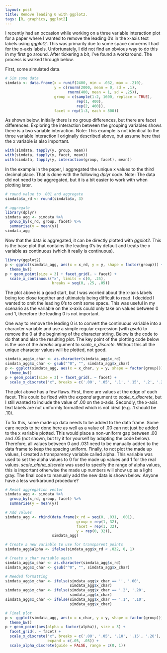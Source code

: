 ```yaml
---
layout: post
title: Remove leading 0 with ggplot2.
tags: [R, graphics, ggplot2]
---
```


I recently had an occasion while working on a three variable interaction plot for a paper where I wanted to remove the leading 0's in the x-axis text labels using *ggplot2*. This was primarily due to some space concerns I had for the x-axis labels. Unfortunately, I did not find an obvious way to do this in my first go around. After tickering a bit, I've found a workaround. The process is walked through below.

First, some simulated data.
```r
# Sim some data
simdata <- data.frame(x = runif(2400, min = .032, max = .210),
                      y = c(rnorm(2000, mean = 0, sd = .1), 
                            rnorm(400, mean = 1, sd = .25)),
                      group = c(sample(1:2, 1600, replace = TRUE),
                                rep(1, 400), 
                                rep(2, 400)),
                      facet = rep(1:3, each = 800))
```

As shown below, initially there is no group differences, but there are facet differences. Exploring the interaction between the grouping variables shows there is a two variable interaction. Note: This example is not identical to the three variable interaction I originally described above, but assume here that the x variable is also important. 

```r
with(simdata, tapply(y, group, mean))
with(simdata, tapply(y, facet, mean))
with(simdata, tapply(y, interaction(group, facet), mean))
```

In the example in the paper, I aggregated the unique x values to the third decimal place. That is done with the following *dplyr* code. Note: The data did not need to be aggregated, but it is a bit easier to work with when plotting later.

```r
# round value to .001 and aggregate
simdata$x_rd <- round(simdata$x, 3)

# aggregate
library(dplyr)
simdata_agg <- simdata %>%
  group_by(x_rd, group, facet) %>%
  summarise(y = mean(y))
simdata_agg 
```

Now that the data is aggregated, it can be directly plotted with *ggplot2*. This is the base plot that contains the leading 0's by default and treats the x variable as continuous (which it really is continuous).

```r
library(ggplot2)
p <- ggplot(simdata_agg, aes(x = x_rd, y = y, shape = factor(group))) + 
  theme_bw()
p + geom_point(size = 3) + facet_grid(. ~ facet) + 
  scale_x_continuous("x", limits = c(0, .25), 
                     breaks = seq(0, .25, .05))
```
The plot above is a good start, but I was worried about the x-axis labels being too close together and ultimately being difficult to read. I decided I wanted to omit the leading 0's to omit some space. This was useful in my scenario as the variable on the x-axis could only take on values between 0 and 1, therefore the leading 0 is not important.

One way to remove the leading 0 is to convert the continuous variable into a character variable and use a simple regular expression (with *gsub*) to remove the 0 at the beginning of the character string. Below is the code to do that and also the resulting plot. The key point of the plotting code below is the use of the *breaks* argument to *scale_x_discrete*. Without this all the unique character values will be plotted, not good.

```r
simdata_agg$x_char <- as.character(simdata_agg$x_rd)
simdata_agg$x_char <- gsub("^0", "", simdata_agg$x_char)
p <- ggplot(simdata_agg, aes(x = x_char, y = y, shape = factor(group))) + 
  theme_bw()
p + geom_point(size = 3) + facet_grid(. ~ facet) + 
  scale_x_discrete("x", breaks = c('.00', '.05', '.1', '.15', '.2', '.25'))
```

The plot above has a few flaws. First, there are values at the edge of each facet. This could be fixed with the *expand* argument to *scale_x_discrete*, but I still wanted to include the value of .00 on the x-axis. Secondly, the x-axis text labels are not uniformly formatted which is not ideal (e.g. .1 should be .10).

To fix this, some made up data needs to be added to the data frame. Some care needs to be done here as well as a value of .00 can not just be added to the x variable plotted. This would place a non-uniform gap between .00 and .05 (not shown, but try it for yourself by adapting the code below). Therefore, all values between 0 and .031 need to be manually added to the data frame to keep the spacing uniform. Finally, to not plot the made up values, I created a transparency variable called alpha. This variable was used to set the alpha values to 0 for the made up values and 1 for the real values. *scale_alpha_discrete* was used to specify the range of alpha values, this is important otherwise the made up numbers will show up as a light gray. The final code to manually add the new data is shown below. Anyone have a less workaround procedure?

```r
# Reset aggregation vector
simdata_agg <- simdata %>%
  group_by(x_rd, group, facet) %>%
  summarise(y = mean(y))

# Add values
simdata_agg <- rbind(data.frame(x_rd = seq(0, .031, .001),
                                group = rep(1, 32),
                                facet = rep(1, 32),
                                y = rep(0, 32)),
                     simdata_agg)

# Create a new variable to use for transparent points
simdata_agg$alpha <- ifelse(simdata_agg$x_rd < .032, 0, 1)

# Create x_char variable again
simdata_agg$x_char <- as.character(simdata_agg$x_rd)
simdata_agg$x_char <- gsub("^0", "", simdata_agg$x_char)

# Needed formatting
simdata_agg$x_char <- ifelse(simdata_agg$x_char == '', '.00',
                             simdata_agg$x_char)
simdata_agg$x_char <- ifelse(simdata_agg$x_char == '.2', '.20',
                             simdata_agg$x_char)
simdata_agg$x_char <- ifelse(simdata_agg$x_char == '.1', '.10',
                             simdata_agg$x_char)

# Final plot
p <- ggplot(simdata_agg, aes(x = x_char, y = y, shape = factor(group))) + 
  theme_bw()
p + geom_point(aes(alpha = factor(alpha)), size = 3) + 
  facet_grid(. ~ facet) + 
  scale_x_discrete("x", breaks = c('.00', '.05', '.10', '.15', '.20'),
                   expand = c(.05, .05)) + 
  scale_alpha_discrete(guide = FALSE, range = c(0, 1))
```




